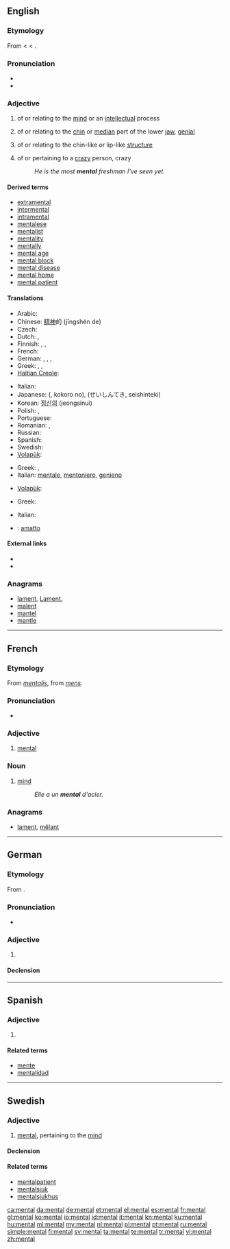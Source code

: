 ==English==
{{wikipedia|mental (disambiguation)}}

===Etymology===
From {{etyl|frm}} {{term|lang=frm|mental}} < {{etyl|LL.}} {{term|mentalis||of the mind, mental}} < {{etyl|la}} {{term|mens||the mind}}.

===Pronunciation===
* {{audio|en-us-mental.ogg|Audio (US)}}
* {{rhymes|ɛntəl}}

===Adjective===
{{en-adj|-}}

# of or relating to the [[mind]] or an [[intellect]]ual process
# {{anatomy}} of or relating to the [[chin]] or [[median]] part of the lower [[jaw]], [[genial]]
# {{biology}} of or relating to the chin-like or lip-like [[structure]]
# {{context|colloquial|comparable}} of or pertaining to a [[crazy]] person, crazy
#: ''He is the most '''mental''' freshman I've seen yet.''

====Derived terms====
* [[extramental]]
* [[intermental]]
* [[intramental]]
* [[mentalese]]
* [[mentalist]]
* [[mentality]]
* [[mentally]]
* [[mental age]]
* [[mental block]]
* [[mental disease]]
* [[mental home]]
* [[mental patient]]

====Translations====
{{trans-top|relating to the mind}}
* Arabic: {{Arab|[[عقلي]]}} {{IPAchar|(ʕáqliy)}}
* Chinese: [[精神]]的 (jīngshén de)
* Czech: {{t-|cs|duševní}}
* Dutch: {{t+|nl|geestelijk}}, {{t+|nl|mentaal}}
* Finnish: {{t+|fi|henkinen}}, {{t-|fi|mentaalinen}}, {{t-|fi|psyykkinen}}
* French: {{t+|fr|mental}}
* German: {{t+|de|geistig}}, {{t+|de|mental}}, {{t+|de|psychisch}}, {{t|de|seelisch}}
* Greek: {{t|el|διανοητικός|m|tr=dianoitikós}}, {{t+|el|πνευματικός|m|tr=pneumatikós}}, {{t|el|νοητικός|m|tr=noitikós}}
* [[Haitian Creole]]: {{tø|ht|mantal}}
{{trans-mid}}
* Italian: {{t+|it|mentale}}
* Japanese: {{Jpan|[[心]]の}} ({{Jpan|[[こころ]]の}}, kokoro no), {{Jpan|[[精神的]]}} (せいしんてき, seishinteki)
* Korean: [[정신의]] (jeongsinui)
* Polish: {{t+|pl|psychiczny|m}}, {{t+|pl|umysłowy|m}}
* Portuguese: {{t+|pt|mental}}
* Romanian: {{t+|ro|mintal}}, {{t|ro|mental|m|n}}
* Russian: {{t|ru|умственный|tr=úmstvennyj}}
* Spanish: {{t+|es|mental}}
* Swedish: {{t|sv|själslig}}
* [[Volapük]]: {{t|vo|tikälik}}
{{trans-bottom}}

{{trans-top|relating to the chin}}
* Greek: {{t|el|πωγωνικός|m|tr=pogonikós}}, {{t|el|γενειακός|m|tr=geneiakós}}
* Italian: [[mentale]], [[mentoniero]], [[genieno]]
{{trans-mid}}
* [[Volapük]]: {{t|vo|cünik}}
{{trans-bottom}}

{{trans-top|relating to the chin-like structure}}
{{trans-mid}}
{{trans-bottom}}

{{trans-top|relating to a crazy person}}
* Greek: {{t+|el|τρελός|m|tr=trelós}}
{{trans-mid}}
* Italian: {{t+|it|pazzo}}
{{trans-bottom}}

{{checktrans-top}}
* {{ttbc|it}}: [[amatto]]
{{trans-bottom}}

====External links====
* {{R:Webster 1913}}
* {{R:Century 1911}}

===Anagrams===
* [[lament#English|lament]], [[Lament.#English|Lament.]]
* [[malent#English|malent]]
* [[mantel#English|mantel]]
* [[mantle#English|mantle]]

----

==French==

===Etymology===
From {{etyl|LL.|fr}} ''[[mentalis]]'', from {{etyl|la|fr}} ''[[mens]]''.

===Pronunciation===
* {{audio|Fr-mental.ogg|audio}}

===Adjective===
{{fr-adj-al|ment}}

# [[#Adjective|mental]]

===Noun===
{{fr-noun-unc|m}}

# [[mind]]
#: ''Elle a un '''mental''' d'acier.''

===Anagrams===
* [[lament#French|lament]], [[mêlant#French|mêlant]]

----

==German==

===Etymology===
From {{etyl|la|de}} {{term|mentalis|mentālis|lang=la}}.

===Pronunciation===
* {{IPA|[mɛnˈtaːl]|lang=de}}

===Adjective===
{{de-adj|-}}

# {{l|en|mental}}

====Declension====
{{de-decl-adj-notcomp|mental}}

----

==Spanish==

===Adjective===
{{es-adj|pl=mentales}}

# {{l|en|mental}}

====Related terms====
* [[mente]]
* [[mentalidad]]

----

==Swedish==

===Adjective===
{{infl|sv|adjective}}

# [[#English|mental]], pertaining to the [[mind]]

====Declension====
{{sv-adj-abs}}

====Related terms====
* [[mentalpatient]]
* [[mentalsjuk]]
* [[mentalsjukhus]]

[[ca:mental]]
[[da:mental]]
[[de:mental]]
[[et:mental]]
[[el:mental]]
[[es:mental]]
[[fr:mental]]
[[gl:mental]]
[[ko:mental]]
[[io:mental]]
[[id:mental]]
[[it:mental]]
[[kn:mental]]
[[ku:mental]]
[[hu:mental]]
[[ml:mental]]
[[my:mental]]
[[nl:mental]]
[[pl:mental]]
[[pt:mental]]
[[ru:mental]]
[[simple:mental]]
[[fi:mental]]
[[sv:mental]]
[[ta:mental]]
[[te:mental]]
[[tr:mental]]
[[vi:mental]]
[[zh:mental]]